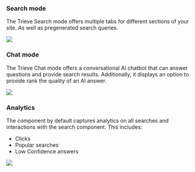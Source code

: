 ### Search mode

The Trieve Search mode offers multiple tabs for different sections of your site. 
As well as pregenerated search queries.

<Frame>
    <img src="https://cdn.trieve.ai/landing-tabs/dark-mode-docsearch.webp" />
</Frame>

### Chat mode

The Trieve Chat mode offers a conversational AI chatbot that can answer questions and provide search results.
Additionally, it displays an option to provide rank the quality of an AI answer.

<Frame>
    <img src="https://cdn.trieve.ai/landing-tabs/dark-mode-aichat.webp" />
</Frame>


### Analytics

The component by default captures analytics on all searches and interactions with the search component.
This includes:

- Clicks
- Popular searches
- Low Confidence answers

<Frame>
    <img src="https://cdn.trieve.ai/landing-tabs/hn-search-analytics.webp" />
</Frame>
